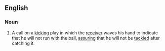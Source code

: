 ==English==

===Noun===
{{en-noun|sg=[[fair]] [[catch]]|es}}

# {{American football}} A call on a [[kicking]] play in which the [[receiver]] waves his hand to indicate that he will not run with the ball, [[assure|assuring]] that he will not be [[tackle]]d after catching it.